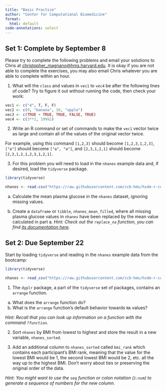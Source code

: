```yaml
---
title: "Basic Practice"
author: "Center for Computational Biomedicine"
format: 
  html: default
code-annotations: select
---
```


## Set 1: Complete by September 8

Please try to complete the following problems and email your solutions to Chris at [christopher_magnano@hms.harvard.edu](christopher_magnano@hms.harvard.edu). It is okay if you are not able to complete the exercises, you may also email Chris whatever you are able to complete within an hour. 

1. What will the `class` and values in `vec1` to `vec4` be after the following lines of code? Try to figure it out without running the code, then check your work:

```r
vec1 <- c("4", T, F, F)
vec2 <- c(9, "banana", 16, "apple")
vec3 <- c(TRUE + TRUE, TRUE, FALSE, TRUE)
vec4 <- c(3**2, 19%%2)
```

2. Write an R command or set of commands to make the `vec1` vector twice as large and contain all of the values of the original vector twice. 

For example, using this command `[1,2,3]` should become `[1,2,3,1,2,3]`, `["a"]` should become `["a", "a"]`, and `[2,3,1,2,1]` should become `[2,3,1,2,1,2,3,1,2,1]`.

3. For this problem you will need to load in the `nhanes` example data and, if desired, load the `tidyverse` package. 

```r
library(tidyverse)

nhanes <- read.csv("https://raw.githubusercontent.com/ccb-hms/hsdm-r-course/main/session-materials/session0/session0Data.csv")
``` 

a. Calculate the mean plasma glucose in the `nhanes` dataset, ignoring missing values. 

b. Create a `dataframe` or `tibble`, `nhanes_mean_filled`, where all missing plasma glucose values in `nhanes` have been replaced by the mean value calculated in part a. 
*Hint: Check out the `replace_na` function, you can find [its documentation here](https://tidyr.tidyverse.org/reference/replace_na.html).*


## Set 2: Due September 22

Start by loading `tidyverse` and reading in the `nhanes` example data from the bootcamp:

```r
library(tidyverse)

nhanes <- read_csv("https://raw.githubusercontent.com/ccb-hms/hsdm-r-course/main/session-materials/session0/session0Data.csv")
``` 

1. The `dyplr` package, a part of the `tidyverse` set of packages, contains an `arrange` function. 

a. What does the `arrange` function do?
b. What is the `arrange` function's default behavior towards `NA` values? 

*Hint: Recall that you can look up information on a function with the command `?function`.*

2. Sort `nhanes` by BMI from lowest to highest and store the result in a new variable, `nhanes_sorted`. 

3. Add an additional column to `nhanes_sorted` called `bmi_rank` which contains each participant's BMI rank, meaning that the value for the lowest BMI would be 1, the second lowest BMI would be 2, etc. all the way up to the highest BMI. Don't worry about ties or preserving the original order of the data.

*Hint: You might want to use the `seq` function or colon notation (`1:num`) to generate a sequence of numbers for the new column.*
	

